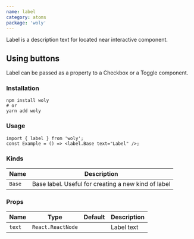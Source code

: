 ```yaml
---
name: label
category: atoms
package: 'woly'
---
```



Label is a description text for located near interactive component.

## Using buttons

Label can be passed as a property to a Checkbox or a Toggle component.

### Installation

```shell
npm install woly
# or
yarn add woly
```

### Usage

```tsx
import { label } from 'woly';
const Example = () => <label.Base text="Label" />;
```

### Kinds

| Name   | Description                                         |
| ------ | --------------------------------------------------- |
| `Base` | Base label. Useful for creating a new kind of label |

### Props

| Name   | Type              | Default | Description |
| ------ | ----------------- | ------- | ----------- |
| `text` | `React.ReactNode` |         | Label text  |
